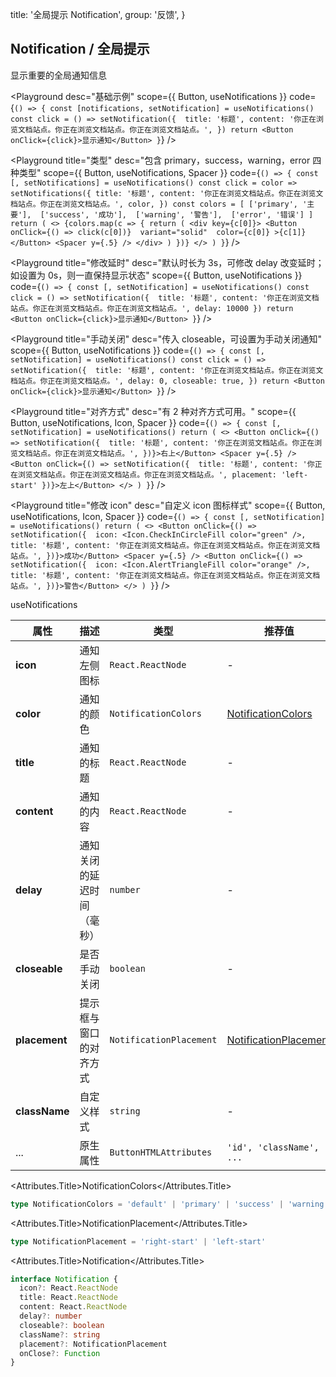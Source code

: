 
  title: '全局提示 Notification',
  group: '反馈',
}

## Notification / 全局提示

显示重要的全局通知信息

<Playground
  desc="基础示例"
  scope={{ Button, useNotifications }}
  code={`
    () => {
      const [notifications, setNotification] = useNotifications()
      const click = () => setNotification({ 
        title: '标题',
        content: '你正在浏览文档站点。你正在浏览文档站点。你正在浏览文档站点。',
      })
      return <Button onClick={click}>显示通知</Button>
    }
  `}
/>

<Playground
  title="类型"
  desc="包含 primary，success，warning，error 四种类型"
  scope={{ Button, useNotifications, Spacer }}
  code={`
() => {
  const [, setNotifications] = useNotifications()
  const click = color => setNotifications({
    title: '标题',
    content: '你正在浏览文档站点。你正在浏览文档站点。你正在浏览文档站点。',
    color,
  })
  const colors = [
    ['primary', '主要'], 
    ['success', '成功'], 
    ['warning', '警告'], 
    ['error', '错误']
  ]
  return (
    <>
      {colors.map(c => {
        return (
          <div key={c[0]}>
            <Button 
              onClick={() => click(c[0])} 
              variant="solid" 
              color={c[0]}
            >{c[1]}</Button>
            <Spacer y={.5} />
          </div>
        )
      })}
    </>
  )
}
`}
/>

<Playground
  title="修改延时"
  desc="默认时长为 3s，可修改 delay 改变延时；如设置为 0s，则一直保持显示状态"
  scope={{ Button, useNotifications }}
  code={`
() => {
  const [, setNotification] = useNotifications()
  const click = () => setNotification({ 
    title: '标题',
    content: '你正在浏览文档站点。你正在浏览文档站点。你正在浏览文档站点。',
    delay: 10000
  })
  return <Button onClick={click}>显示通知</Button>
}
`}
/>

<Playground
  title="手动关闭"
  desc="传入 closeable，可设置为手动关闭通知"
  scope={{ Button, useNotifications }}
  code={`
() => {
  const [, setNotification] = useNotifications()
  const click = () => setNotification({ 
    title: '标题',
    content: '你正在浏览文档站点。你正在浏览文档站点。你正在浏览文档站点。',
    delay: 0,
    closeable: true,
  })
  return <Button onClick={click}>显示通知</Button>
}
`}
/>

<Playground
  title="对齐方式"
  desc="有 2 种对齐方式可用。"
  scope={{ Button, useNotifications, Icon, Spacer }}
  code={`
() => {
  const [, setNotification] = useNotifications()
  return (
    <>
      <Button onClick={() => setNotification({ 
        title: '标题',
        content: '你正在浏览文档站点。你正在浏览文档站点。你正在浏览文档站点。',
      })}>右上</Button>
      <Spacer y={.5} />
      <Button onClick={() => setNotification({ 
        title: '标题',
        content: '你正在浏览文档站点。你正在浏览文档站点。你正在浏览文档站点。',
        placement: 'left-start'
      })}>左上</Button>
    </>
  )
}
`}
/>

<Playground
  title="修改 icon"
  desc="自定义 icon 图标样式"
  scope={{ Button, useNotifications, Icon, Spacer }}
  code={`
() => {
  const [, setNotification] = useNotifications()
  return (
    <>
      <Button onClick={() => setNotification({ 
        icon: <Icon.CheckInCircleFill color="green" />,
        title: '标题',
        content: '你正在浏览文档站点。你正在浏览文档站点。你正在浏览文档站点。',
      })}>成功</Button>
      <Spacer y={.5} />
      <Button onClick={() => setNotification({ 
        icon: <Icon.AlertTriangleFill color="orange" />,
        title: '标题',
        content: '你正在浏览文档站点。你正在浏览文档站点。你正在浏览文档站点。',
      })}>警告</Button>
    </>
  )
}
`}
/>

<Attributes edit="/pages/zh-cn/components/notification.mdx">
<Attributes.Title>useNotifications</Attributes.Title>

| 属性          | 描述                       | 类型                    | 推荐值                                          | 默认          |
| ------------- | -------------------------- | ----------------------- | ----------------------------------------------- | ------------- |
| **icon**      | 通知左侧图标               | `React.ReactNode`       | -                                               | `<Bell/>`     |
| **color**     | 通知的颜色                 | `NotificationColors`    | [NotificationColors](#notificationcolors)       | `default`     |
| **title**     | 通知的标题                 | `React.ReactNode`       | -                                               | -             |
| **content**   | 通知的内容                 | `React.ReactNode`       | -                                               | -             |
| **delay**     | 通知关闭的延迟时间（毫秒） | `number`                | -                                               | `3000`        |
| **closeable** | 是否手动关闭               | `boolean`               | -                                               | `false`       |
| **placement** | 提示框与窗口的对齐方式     | `NotificationPlacement` | [NotificationPlacement](#notificationPlacement) | `right-start` |
| **className** | 自定义样式                 | `string`                | -                                               | -             |
| ...           | 原生属性                   | `ButtonHTMLAttributes`  | `'id', 'className', ...`                        | -             |

<Attributes.Title>NotificationColors</Attributes.Title>

```ts
type NotificationColors = 'default' | 'primary' | 'success' | 'warning' | 'error'
```

<Attributes.Title>NotificationPlacement</Attributes.Title>

```ts
type NotificationPlacement = 'right-start' | 'left-start'
```

<Attributes.Title>Notification</Attributes.Title>

```ts
interface Notification {
  icon?: React.ReactNode
  title: React.ReactNode
  content: React.ReactNode
  delay?: number
  closeable?: boolean
  className?: string
  placement?: NotificationPlacement
  onClose?: Function
}
```

</Attributes>

